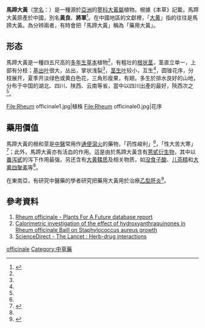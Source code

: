 {{speciesbox
| color = lightgreen
| name = 馬蹄大黃
| image = Rheum officinale - Köhler–s Medizinal-Pflanzen-256.jpg
| image_width = 250px
| image_caption = 《科勒藥用植物》(1897)
| genus = Rheum
| species = officinale
| authority = [[卡爾·林奈|L.]]
}}
'''馬蹄大黃'''（[[学名|学名]]：''{{lang|la|Rheum officinale}}''）是一種源於[[亞洲|亞洲]]的[[蓼科|蓼科]][[大黃屬|大黃屬]]植物。根據《本草》記載，馬蹄大黃原產於中國，別名'''黃良'''、'''將軍'''<ref name=cihai>{{cite book |title=《辭海》合訂本 |pages=347第四欄 |publisher=中華書局|date=1947年3月}}</ref>。在中國地區的文獻裡，「[[大黄|大黄]]」指的往往是馬蹄大黃。為分辨兩者，有時會把「馬蹄大黃」稱為「藥用大黃」。

== 形态 ==
馬蹄大黃是一種四五尺高的[[多年生植物|多年生]][[草本植物|草本]]植物<ref name=cihai />，有粗壮的[[根状茎|根状茎]]，茎直立单一，上部有分枝；[[基出叶|基出叶]]很大，丛出，掌状浅裂<ref name=cihai />，[[茎生叶|茎生叶]]较小，互生<ref name=cihai />，圆锥花序，分枝展开，夏季开淡绿色或黄白色花，三角形瘦果，有翅。多生於排水良好的山地，分布于中国的湖北、四川、陕西、云南等省，當中以四川出產的最好，陝西次之<ref name=cihai />。
<gallery>
File:Rheum officinale1.jpg|植株
File:Rheum officinale0.jpg|花序
</gallery>
== 藥用價值 ==
{{medical}}
馬蹄大黃的根和莖是[[中醫|中醫]]常用作[[通便|通便]][[瀉火|瀉火]]的藥物，「药性峻利」<ref name=cihai />，「性大苦大寒」<ref name="huaxia">{{cite web |url=http://www.huaxia.com/hxjk/zhyx/zycs/2009/12/1690483.html |title=大黄的作用 |date=2009-12-23 |accessdate=2010-01-12 |publisher=华夏经纬网 |archive-date=2021-01-10 |archive-url=https://web.archive.org/web/20210110085122/http://www.huaxia.com/hxjk/zhyx/zycs/2009/12/1690483.html |dead-url=no }}</ref>；此外，馬蹄大黃亦有活血的作用。這是由於馬蹄大黃含有[[蒽甙衍生物|蒽甙衍生物]]，其中以[[番泻甙|番泻甙]]的泻下作用最强，另还含有[[大黄鞣质|大黄鞣质]]及相关物质，如[[没食子酸|没食子酸]]、[[儿茶精|儿茶精]]和[[大黄四聚素|大黄四聚素]]等<ref name="huaxia" />。

在東南亞，有研究中醫藥的學者研究把藥用大黃用於治療[[乙型肝炎|乙型肝炎]]<ref>{{cite journal |url=http://www.ajph.org/cgi/content/abstract/92/10/1619 |title=Chinese Herbal Medicine and Interferon in the Treatment of Chronic Hepatitis B: A Meta-Analysis of Randomized, Controlled Trials |author=McCulloch et al. |volume=92 |issue=10 |pages=1619 |journal=American Journal of Public Health |access-date=2010-04-12 |archive-date=2008-10-29 |archive-url=https://web.archive.org/web/20081029215427/http://www.ajph.org/cgi/content/abstract/92/10/1619 |dead-url=no }}</ref>。

== 參考資料 ==
{{reflist}}
#[http://www.pfaf.org/database/plants.php?Rheum+officinale Rheum officinale - Plants For A Future database report] {{Wayback|url=http://www.pfaf.org/database/plants.php?Rheum+officinale |date=20160303194125 }}
#[http://cat.inist.fr/?aModele=afficheN&cpsidt=16840565 Calorimetric investigation of the effect of hydroxyanthraquinones in Rheum officinale Baill on Staphylococcus aureus growth] {{Wayback|url=http://cat.inist.fr/?aModele=afficheN&cpsidt=16840565 |date=20070506214729 }}
#[http://www.sciencedirect.com/science?_ob=ArticleURL&_udi=B6T1B-41CNTJ6-T&_coverDate=01%2F08%2F2000&_alid=495286238&_rdoc=1&_fmt=&_orig=search&_qd=1&_cdi=4886&_sort=d&view=c&_acct=C000059607&_version=1&_urlVersion=0&_userid=4420&md5=80b0c192dce14b4f6f4432a6cfa388d8 ScienceDirect - The Lancet : Herb-drug interactions]{{Dead link|date=2019年11月 |bot=InternetArchiveBot |fix-attempted=yes }}
{{Taxonbar|from=Q312527}}

[[Category:大黄属|officinale]]
[[Category:中草藥|Category:中草藥]]